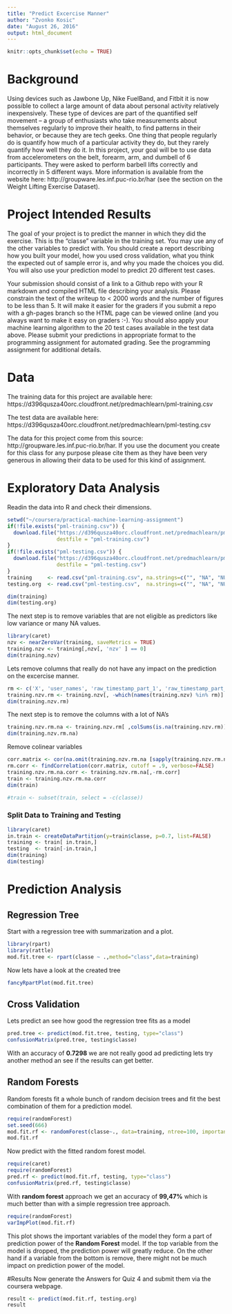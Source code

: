 ```yaml
---
title: "Predict Excercise Manner"
author: "Zvonko Kosic"
date: "August 26, 2016"
output: html_document
---
```


```r
knitr::opts_chunk$set(echo = TRUE)
```
# Background

Using devices such as Jawbone Up, Nike FuelBand, and Fitbit it is now possible to collect a large amount of data about personal activity relatively inexpensively. These type of devices are part of the quantified self movement – a group of enthusiasts who take measurements about themselves regularly to improve their health, to find patterns in their behavior, or because they are tech geeks. One thing that people regularly do is quantify how much of a particular activity they do, but they rarely quantify how well they do it. In this project, your goal will be to use data from accelerometers on the belt, forearm, arm, and dumbell of 6 participants. They were asked to perform barbell lifts correctly and incorrectly in 5 different ways. More information is available from the website here: http://groupware.les.inf.puc-rio.br/har (see the section on the Weight Lifting Exercise Dataset).

# Project Intended Results
The goal of your project is to predict the manner in which they did the exercise. This is the “classe” variable in the training set. You may use any of the other variables to predict with. You should create a report describing how you built your model, how you used cross validation, what you think the expected out of sample error is, and why you made the choices you did. You will also use your prediction model to predict 20 different test cases.

Your submission should consist of a link to a Github repo with your R markdown and compiled HTML file describing your analysis. Please constrain the text of the writeup to < 2000 words and the number of figures to be less than 5. It will make it easier for the graders if you submit a repo with a gh-pages branch so the HTML page can be viewed online (and you always want to make it easy on graders :-).
You should also apply your machine learning algorithm to the 20 test cases available in the test data above. Please submit your predictions in appropriate format to the programming assignment for automated grading. See the programming assignment for additional details.

# Data
The training data for this project are available here:
https://d396qusza40orc.cloudfront.net/predmachlearn/pml-training.csv

The test data are available here:
https://d396qusza40orc.cloudfront.net/predmachlearn/pml-testing.csv

The data for this project come from this source: http://groupware.les.inf.puc-rio.br/har. 
If you use the document you create for this class for any purpose please 
cite them as they have been very generous in allowing their data to be used for this kind of assignment.

# Exploratory Data Analysis
Readin the data into R and check their dimensions.
```r
setwd("~/coursera/practical-machine-learning-assignment")
if(!file.exists("pml-training.csv")) {
  download.file("https://d396qusza40orc.cloudfront.net/predmachlearn/pml-training.csv", 
                destfile = "pml-training.csv")
}
if(!file.exists("pml-testing.csv")) {
  download.file("https://d396qusza40orc.cloudfront.net/predmachlearn/pml-testing.csv", 
                destfile = "pml-testing.csv")
}
training     <- read.csv("pml-training.csv", na.strings=c("", "NA", "NULL"))
testing.org  <- read.csv("pml-testing.csv",  na.strings=c("", "NA", "NULL"))

dim(training)
dim(testing.org)
```
The next step is to remove variables that are not eligible as predictors like low variance or many 
NA values. 

```r
library(caret)
nzv <- nearZeroVar(training, saveMetrics = TRUE)
training.nzv <- training[,nzv[, 'nzv' ] == 0]
dim(training.nzv)
```
Lets remove columns that really do not have any impact on the prediction on the excercise manner.
```r
rm <- c('X', 'user_names', 'raw_timestamp_part_1', 'raw_timestamp_part_2', 'cvtd_timestamp', 'new_windows', 'num_window')
training.nzv.rm <- training.nzv[, -which(names(training.nzv) %in% rm)]
dim(training.nzv.rm)
```
The next step is to remove the columns with a lot of NA's
```r
training.nzv.rm.na <- training.nzv.rm[ ,colSums(is.na(training.nzv.rm)) == 0]
dim(training.nzv.rm.na)
```
Remove colinear variables
```r
corr.matrix <- cor(na.omit(training.nzv.rm.na [sapply(training.nzv.rm.na, is.numeric )]))
rm.corr <- findCorrelation(corr.matrix, cutoff = .9, verbose=FALSE)
training.nzv.rm.na.corr <- training.nzv.rm.na[,-rm.corr]
train <- training.nzv.rm.na.corr
dim(train)
```

```r
#train <- subset(train, select = -c(classe))
```
### Split Data to Training and Testing
```r
library(caret)
in.train <- createDataPartition(y=train$classe, p=0.7, list=FALSE)
training <- train[ in.train,]
testing  <- train[-in.train,]
dim(training)
dim(testing)
```
# Prediction Analysis
## Regression Tree
Start with a regression tree with summarization and a plot.
```r
library(rpart)
library(rattle)
mod.fit.tree <- rpart(classe ~ .,method="class",data=training)
```
Now lets have a look at the created tree
```r
fancyRpartPlot(mod.fit.tree)
```

## Cross Validation
Lets predict an see how good the regression tree fits as a model
```r
pred.tree <- predict(mod.fit.tree, testing, type="class")
confusionMatrix(pred.tree, testing$classe)
```
With an accuracy of **0.7298** we are not really good ad predicting lets try another
method an see if the results can get better.

## Random Forests
Random forests fit a whole bunch of random decision trees and fit the best combination
of them for a prediction model.
```r
require(randomForest)
set.seed(666)
mod.fit.rf <- randomForest(classe~., data=training, ntree=100, importance=TRUE)
mod.fit.rf
```
Now predict with the fitted random forest model.
```r
require(caret)
require(randomForest)
pred.rf <- predict(mod.fit.rf, testing, type="class")
confusionMatrix(pred.rf, testing$classe)
```
With **random forest** approach we get an accuracy of **99,47%** which is much better
than with a simple regression tree approach. 
```r
require(randomForest)
varImpPlot(mod.fit.rf)
```
This plot shows the important variables of the model they form a part of prediction power of the **Random Forest** model. If the top variable from the model is dropped, the prediction power will greatly reduce. On the other hand if a variable from the bottom is remove, there might not be much impact on prediction power of the model.

#Results
Now generate the Answers for Quiz 4 and submit them via the coursera webpage.
```r
result <- predict(mod.fit.rf, testing.org)
result

```


